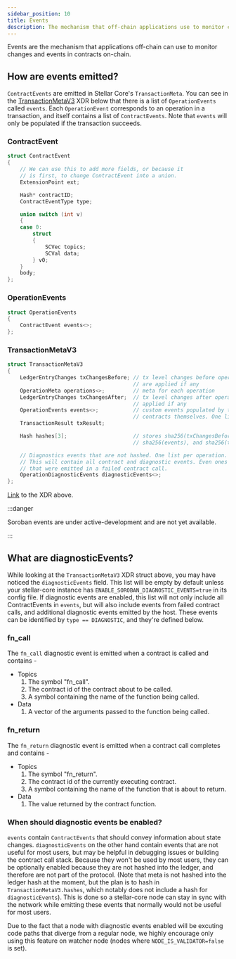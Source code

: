 ```yaml
---
sidebar_position: 10
title: Events
description: The mechanism that off-chain applications use to monitor contract changes.
---
```


Events are the mechanism that applications off-chain can use to monitor changes and events in contracts on-chain.

## How are events emitted?
`ContractEvents` are emitted in Stellar Core's `TransactionMeta`. You can see in
the [TransactionMetaV3] XDR below that there is a list of `OperationEvents`
called `events`. Each `OperationEvent` corresponds to an operation in a
transaction, and itself contains a list of `ContractEvents`. Note that `events`
will only be populated if the transaction succeeds.

[TransactionMetaV3]: #transactionmetav3

### ContractEvent
```c++
struct ContractEvent
{
    // We can use this to add more fields, or because it
    // is first, to change ContractEvent into a union.
    ExtensionPoint ext;

    Hash* contractID;
    ContractEventType type;

    union switch (int v)
    {
    case 0:
        struct
        {
            SCVec topics;
            SCVal data;
        } v0;
    }
    body;
};
```
### OperationEvents
```c++
struct OperationEvents
{
    ContractEvent events<>;
};
```
### TransactionMetaV3
```c++
struct TransactionMetaV3
{
    LedgerEntryChanges txChangesBefore; // tx level changes before operations
                                        // are applied if any
    OperationMeta operations<>;         // meta for each operation
    LedgerEntryChanges txChangesAfter;  // tx level changes after operations are
                                        // applied if any
    OperationEvents events<>;           // custom events populated by the
                                        // contracts themselves. One list per operation.
    TransactionResult txResult;

    Hash hashes[3];                     // stores sha256(txChangesBefore, operations, txChangesAfter),
                                        // sha256(events), and sha256(txResult)

    // Diagnostics events that are not hashed. One list per operation.
    // This will contain all contract and diagnostic events. Even ones
    // that were emitted in a failed contract call.
    OperationDiagnosticEvents diagnosticEvents<>;
};
```
[Link](https://github.com/stellar/stellar-xdr/blob/eab1622f18b8101aa0cea76361c08beaeaa8d715/Stellar-ledger.x#L444) to the XDR above.

:::danger

Soroban events are under active-development and are not yet available.

:::

## What are diagnosticEvents?

While looking at the `TransactionMetaV3` XDR struct above, you may have noticed
the `diagnosticEvents` field. This list will be empty by default unless your
stellar-core instance has `ENABLE_SOROBAN_DIAGNOSTIC_EVENTS=true` in its config
file. If diagnostic events are enabled, this list will not only include all ContractEvents in `events`, but will also include events from failed contract calls, and additional diagnostic events emitted by the host. These events can be identified by `type == DIAGNOSTIC`, and they're defined below.

### fn_call
The `fn_call` diagnostic event is emitted when a contract is called
and contains -
* Topics
   1. The symbol "fn_call".
   2. The contract id of the contract about to be called.
   3. A symbol containing the name of the function being called.
* Data
  1. A vector of the arguments passed to the function being called. 

### fn_return
The `fn_return` diagnostic event is emitted when a contract call completes and contains -
* Topics
   1. The symbol "fn_return".
   2. The contract id of the currently executing contract.
   3. A symbol containing the name of the function that is about to return.
* Data
  1. The value returned by the contract function. 


### When should diagnostic events be enabled?

`events` contain `ContractEvents` that should convey information about state
changes. `diagnosticEvents` on the other hand contain events that are not
useful for most users, but may be helpful in debugging issues or building the
contract call stack. Because they won't be used by most users, they can be
optionally enabled because they are not hashed into the ledger, and therefore
are not part of the protocol. (Note that meta is not hashed into the ledger hash
at the moment, but the plan is to hash in `TransactionMetaV3.hashes`, which
notably does not include a hash for `diagnosticEvents`). This is done so a
stellar-core node can stay in sync with the network while emitting these events
that normally would not be useful for most users.

Due to the fact that a node with diagnostic events enabled will be excuting code
paths that diverge from a regular node, we highly encourage only using this
feature on watcher node (nodes where `NODE_IS_VALIDATOR=false` is set).